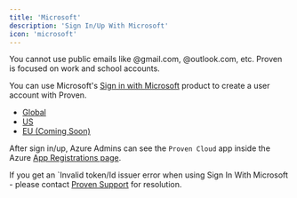 ```yaml
---
title: 'Microsoft'
description: 'Sign In/Up With Microsoft'
icon: 'microsoft'
---
```


<Note>You cannot use public emails like @gmail.com, @outlook.com, etc. Proven is focused on work and school accounts.</Note>

You can use Microsoft's [Sign in with Microsoft](https://account.microsoft.com/account) product to create a user account with Proven. 

- [Global](https://console.proven.cloud/signin)
- [US](https://console.us.proven.cloud/signin)
- [EU (Coming Soon)](https://console.eu.proven.cloud/signin)

After sign in/up, Azure Admins can see the `Proven Cloud` app inside the Azure [App Registrations page](https://portal.azure.com/#view/Microsoft_AAD_RegisteredApps/ApplicationsListBlade).

<Warning>If you get an `Invalid token/Id issuer error when using Sign In With Microsoft - please contact [Proven Support](/support) for resolution.</Warning>
